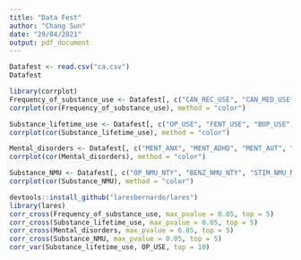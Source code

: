 ```yaml
---
title: "Data Fest"
author: "Chang Sun"
date: "29/04/2021"
output: pdf_document
---
```

```r
Datafest <- read.csv("ca.csv")
Datafest
```
```r
library(corrplot)
Frequency_of_substance_use <- Datafest[, c("CAN_REC_USE", "CAN_MED_USE", "CAN_USE", "COKE_USE", "CRACK_USE", "MDMA_USE", "GHB_USE", "HAL_USE", "INH_USE", "SPEED_USE", "NPFENT_USE", "HEROIN_USE", "KET_USE", "MEPH_USE", "SPICE_USE", "SAL_USE", "STER_USE")]
corrplot(cor(Frequency_of_substance_use), method = "color")

Substance_lifetime_use <- Datafest[, c("OP_USE", "FENT_USE", "BUP_USE", "METH_USE", "MORPH_USE", "OXY_USE", "OXYM_USE", "TRAM_USE", "TAP_USE", "COD_USE", "HYD_USE", "HYDM_USE", "SUF_USE", "STIM_USE", "BENZ_USE", "THC_USE", "OTH_RX_DRUG_USE")]
corrplot(cor(Substance_lifetime_use), method = "color")

Mental_disorders <- Datafest[, c("MENT_ANX", "MENT_ADHD", "MENT_AUT", "MENT_BIP", "MENT_BPD", "MENT_DEP", "MENT_EAT", "MENT_OCD", "MENT_PANIC", "MENT_PPD", "MENT_PTSD", "MENT_SCH", "MENT_OTH")]
corrplot(cor(Mental_disorders), method = "color")

Substance_NMU <- Datafest[, c("OP_NMU_NTY", "BENZ_NMU_NTY", "STIM_NMU_NTY", "GABA_NMU_NTY", "FENT_NMU_NTY", "BUP_NMU_NTY", "METH_NMU_NTY", "MORPH_NMU_NTY", "OXY_NMU_NTY", "OXYM_NMU_NTY", "TRAM_NMU_NTY", "TAP_NMU_NTY", "COD_NMU_NTY", "COTC_NMU_NTY", "HYD_NMU_NTY", "HYDM_NMU_NTY", "SUF_NMU_NTY")]
corrplot(cor(Substance_NMU), method = "color")

devtools::install_github("laresbernardo/lares")
library(lares)
corr_cross(Frequency_of_substance_use, max_pvalue = 0.05, top = 5)
corr_cross(Substance_lifetime_use, max_pvalue = 0.05, top = 5)
corr_cross(Mental_disorders, max_pvalue = 0.05, top = 5)
corr_cross(Substance_NMU, max_pvalue = 0.05, top = 5)
corr_var(Substance_lifetime_use, OP_USE, top = 10)
```



